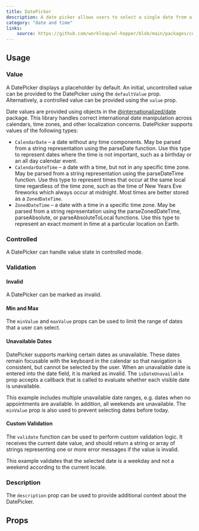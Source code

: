 ```yaml
---
title: DatePicker
description: A date picker allows users to select a single date from a calendar.
category: "date and time"
links:
    source: https://github.com/workleap/wl-hopper/blob/main/packages/components/src/date-picker/src/DatePicker.tsx
---
```


<Example src="date-picker/docs/preview" isOpen />

## Usage

### Value

A DatePicker displays a placeholder by default. An initial, uncontrolled value can be provided to the DatePicker using the `defaultValue` prop. Alternatively, a controlled value can be provided using the `value` prop.

Date values are provided using objects in the [@internationalized/date](https://react-spectrum.adobe.com/internationalized/date/index.html) package. This library handles correct international date manipulation across calendars, time zones, and other localization concerns. DatePicker supports values of the following types:

- `CalendarDate` – a date without any time components. May be parsed from a string representation using the parseDate function. Use this type to represent dates where the time is not important, such as a birthday or an all day calendar event.
- `CalendarDateTime` – a date with a time, but not in any specific time zone. May be parsed from a string representation using the parseDateTime function. Use this type to represent times that occur at the same local time regardless of the time zone, such as the time of New Years Eve fireworks which always occur at midnight. Most times are better stored as a `ZonedDateTime`.
- `ZonedDateTime` – a date with a time in a specific time zone. May be parsed from a string representation using the parseZonedDateTime, parseAbsolute, or parseAbsoluteToLocal functions. Use this type to represent an exact moment in time at a particular location on Earth.

<Example src="date-picker/docs/value" />

### Controlled

A DatePicker can handle value state in controlled mode.

<Example src="date-picker/docs/controlled" />

### Validation

#### Invalid

A DatePicker can be marked as invalid.

<Example src="date-picker/docs/invalid" />

#### Min and Max

The `minValue` and `maxValue` props can be used to limit the range of dates that a user can select.

<Example src="date-picker/docs/min-max" />

#### Unavailable Dates

DatePicker supports marking certain dates as unavailable. These dates remain focusable with the keyboard in the calendar so that navigation is consistent, but cannot be selected by the user. When an unavailable date is entered into the date field, it is marked as invalid. The `isDateUnavailable` prop accepts a callback that is called to evaluate whether each visible date is unavailable.

This example includes multiple unavailable date ranges, e.g. dates when no appointments are available. In addition, all weekends are unavailable. The `minValue` prop is also used to prevent selecting dates before today.

<Example src="date-picker/docs/unavailable" />

#### Custom Validation

The `validate` function can be used to perform custom validation logic. It receives the current date value, and should return a string or array of strings representing one or more error messages if the value is invalid.

This example validates that the selected date is a weekday and not a weekend according to the current locale.

<Example src="date-picker/docs/custom-validation" />

### Description

The `description` prop can be used to provide additional context about the DatePicker.

<Example src="date-picker/docs/description" />

## Props

<PropTable component="DatePicker" />
